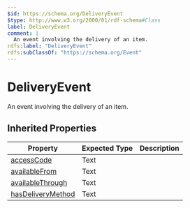 ```yaml
---
$id: https://schema.org/DeliveryEvent
$type: http://www.w3.org/2000/01/rdf-schema#Class
label: DeliveryEvent
comment: |
  An event involving the delivery of an item.
rdfs:label: "DeliveryEvent"
rdfs:subClassOf: "https://schema.org/Event"
---
```


# DeliveryEvent

An event involving the delivery of an item.

## Inherited Properties

| Property | Expected Type | Description |
| --- | --- | --- |
| [accessCode](https://schema.org/accessCode) | Text |  |
| [availableFrom](https://schema.org/availableFrom) | Text |  |
| [availableThrough](https://schema.org/availableThrough) | Text |  |
| [hasDeliveryMethod](https://schema.org/hasDeliveryMethod) | Text |  |
